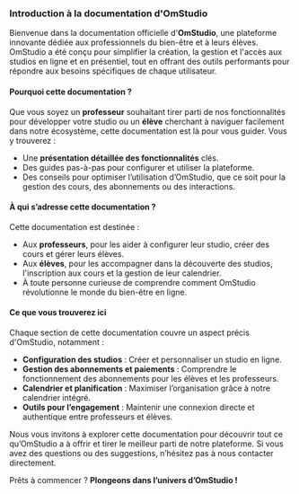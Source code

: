 ### **Introduction à la documentation d'OmStudio**  

Bienvenue dans la documentation officielle d'**OmStudio**, une plateforme innovante dédiée aux professionnels du bien-être et à leurs élèves. OmStudio a été conçu pour simplifier la création, la gestion et l'accès aux studios en ligne et en présentiel, tout en offrant des outils performants pour répondre aux besoins spécifiques de chaque utilisateur.

#### **Pourquoi cette documentation ?**  
Que vous soyez un **professeur** souhaitant tirer parti de nos fonctionnalités pour développer votre studio ou un **élève** cherchant à naviguer facilement dans notre écosystème, cette documentation est là pour vous guider. Vous y trouverez :  
- Une **présentation détaillée des fonctionnalités** clés.  
- Des guides pas-à-pas pour configurer et utiliser la plateforme.  
- Des conseils pour optimiser l’utilisation d’OmStudio, que ce soit pour la gestion des cours, des abonnements ou des interactions.  

#### **À qui s’adresse cette documentation ?**  
Cette documentation est destinée :  
- Aux **professeurs**, pour les aider à configurer leur studio, créer des cours et gérer leurs élèves.  
- Aux **élèves**, pour les accompagner dans la découverte des studios, l'inscription aux cours et la gestion de leur calendrier.  
- À toute personne curieuse de comprendre comment OmStudio révolutionne le monde du bien-être en ligne.  

#### **Ce que vous trouverez ici**  
Chaque section de cette documentation couvre un aspect précis d'OmStudio, notamment :  
- **Configuration des studios** : Créer et personnaliser un studio en ligne.  
- **Gestion des abonnements et paiements** : Comprendre le fonctionnement des abonnements pour les élèves et les professeurs.  
- **Calendrier et planification** : Maximiser l’organisation grâce à notre calendrier intégré.  
- **Outils pour l’engagement** : Maintenir une connexion directe et authentique entre professeurs et élèves.  

Nous vous invitons à explorer cette documentation pour découvrir tout ce qu’OmStudio a à offrir et tirer le meilleur parti de notre plateforme. Si vous avez des questions ou des suggestions, n’hésitez pas à nous contacter directement.  

Prêts à commencer ? **Plongeons dans l’univers d’OmStudio !**  